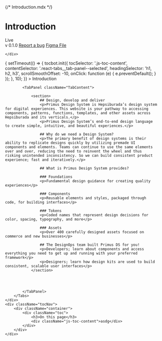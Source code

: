 
{/* Introduction.mdx */}

<Meta title="Overview/Introduction" />


<div className="headBox">
    <div className="headContent">
        <div className="title">
            <h1>Introduction</h1>
            <span className="badge success"><i className="pi-success"></i> Live</span>
        </div>
        <div className="badges">
            <span className="version">v 0.1.0</span>
            <a href="/?path=/docs/components-typography--docs" className="badge secondary"><i className="pi-bug"></i> Report a bug</a>
            <a href="/?path=/docs/components-typography--docs" className="badge figma"><i className="pi-custom-figma"></i> Figma File</a>
        </div>

    </div>
</div>
<div className="docsContent">
    <div className="docsBody">
        <Tabs onSelect={() => {
            setTimeout(() => {
                tocbot.init({ 
                    tocSelector: '.js-toc-content', 
                    contentSelector: '.react-tabs__tab-panel--selected', 
                    headingSelector: 'h1, h2, h3', 
                    scrollSmoothOffset: -10,
                    onClick: function (e) {
                        e.preventDefault();
                    }
                });                
            }, 10);            
        }}
        >
            <TabList className="TabsNav">
                <Tab className="TabItem"><i className="pi-design"></i> Introduction</Tab>
            </TabList>

            <TabPanel className="TabContent">
            
                <section>
                    ## Design, develop and deliver
                    <p>Primus Design System is Hepsiburada’s design system for digital experiences. This website is your pathway to accessing components, patterns, functions, templates, and other assets across Hepsiburada and its verticals.</p>
                    <p>Primus Design System’s end-to-end design language to create simple, intuitive, and beautiful experiences.</p>

                    ## Why do we need a Design System?
                    <p>The primary benefit of design systems is their ability to replicate designs quickly by utilizing premade UI components and elements. Teams can continue to use the same elements over and over, reducing the need to reinvent the wheel and thus risking unintended inconsistency. So we can build consistent product experience; fast and iteratively.</p>

                    ## What is Primus Design System provides?

                    ### Foundations
                    <p>Fundamental design guidance for creating quality experiences</p>

                    ### Components
                    <p>Reusable elements and styles, packaged through code, for building interfaces</p>

                    ### Tokens
                    <p>Coded names that represent design decisions for color, spacing, typography, and more</p>

                    ### Assets
                    <p>Over 400 carefully designed assets focused on commerce and new businesses</p>

                    ## The DesignOps team built Primus DS for you!
                    <p>Developers; learn about components and access everything you need to get up and running with your preferred framework</p>
                    <p>Designers; learn how design kits are used to build consistent, scalable user interfaces</p>
                </section>




            </TabPanel>
        </Tabs>
    </div>
    <div className="tocNav">
        <div className="container">
            <div className="toc">
                <h3>On this page</h3>
                <div className="js-toc-content">asdg</div>
            </div>
        </div>
    </div>
</div>

